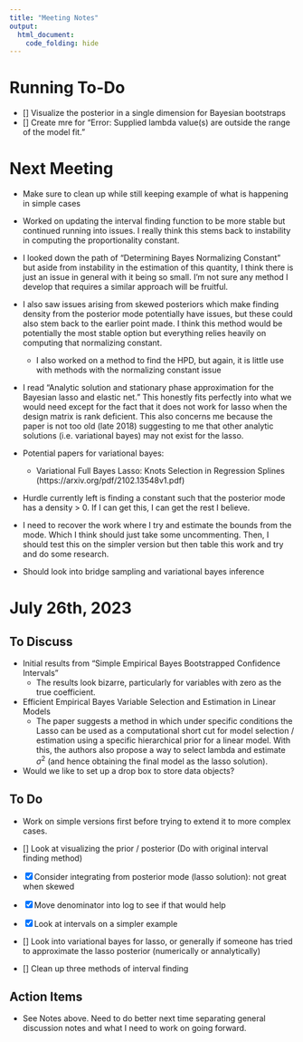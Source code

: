 ```yaml
---
title: "Meeting Notes"
output:
  html_document:
    code_folding: hide
---
```




# Running To-Do

- [] Visualize the posterior in a single dimension for Bayesian bootstraps
- [] Create mre for "Error: Supplied lambda value(s) are outside the range of the model fit."

# Next Meeting

- Make sure to clean up while still keeping example of what is happening in simple cases

- Worked on updating the interval finding function to be more stable but continued running into issues. I really think this stems back to instability in computing the proportionality constant. 
- I looked down the path of "Determining Bayes Normalizing Constant" but aside from instability in the estimation of this quantity, I think there is just an issue in general with it being so small. I'm not sure any method I develop that requires a similar approach will be fruitful.
- I also saw issues arising from skewed posteriors which make finding density from the posterior mode potentially have issues, but these could also stem back to the earlier point made. I think this method would be potentially the most stable option but everything relies heavily on computing that normalizing constant.
  - I also worked on a method to find the HPD, but again, it is little use with methods with the normalizing constant issue
- I read "Analytic solution and stationary phase approximation for the Bayesian lasso and elastic net." This honestly fits perfectly into what we would need except for the fact that it does not work for lasso when the design matrix is rank deficient. This also concerns me because the paper is not too old (late 2018) suggesting to me that other analytic solutions (i.e. variational bayes) may not exist for the lasso.
- Potential papers for variational bayes:
  - Variational Full Bayes Lasso: Knots Selection in Regression Splines (https://arxiv.org/pdf/2102.13548v1.pdf)

- Hurdle currently left is finding a constant such that the posterior mode has a density > 0. If I can get this, I can get the rest I believe.


- I need to recover the work where I try and estimate the bounds from the mode. Which I think should just take some uncommenting. Then, I should test this on the simpler version but then table this work and try and do some research.
- Should look into bridge sampling and variational bayes inference

# July 26th, 2023

## To Discuss

- Initial results from "Simple Empirical Bayes Bootstrapped Confidence Intervals"
  - The results look bizarre, particularly for variables with zero as the true coefficient.
- Efficient Empirical Bayes Variable Selection and Estimation in Linear Models
  - The paper suggests a method in which under specific conditions the Lasso can be used as a computational short cut for model selection / estimation using a specific hierarchical prior for a linear model. With this, the authors also propose a way to select lambda and estimate $\sigma^2$ (and hence obtaining the final model as the lasso solution).
- Would we like to set up a drop box to store data objects?

## To Do

- Work on simple versions first before trying to extend it to more complex cases.

- [] Look at visualizing the prior / posterior (Do with original interval finding method)
- [x] Consider integrating from posterior mode (lasso solution): not great when skewed
- [x] Move denominator into log to see if that would help
- [x] Look at intervals on a simpler example
- [] Look into variational bayes for lasso, or generally if someone has tried to approximate the lasso posterior (numerically or annalytically)
- [] Clean up three methods of interval finding

## Action Items

- See Notes above. Need to do better next time separating general discussion notes and what I need to work on going forward.

